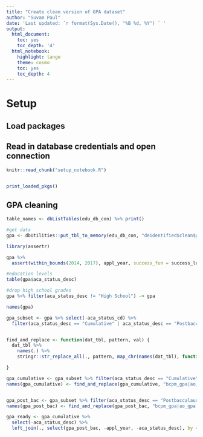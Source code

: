 ```yaml
---
title: "Create clean version of GPA dataset"
author: "Suvam Paul"
date: 'Last updated: `r format(Sys.Date(), "%B %d, %Y") ` '
output:
  html_document:
    toc: yes
    toc_depth: '4'
  html_notebook:
    highlight: tango
    theme: cosmo
    toc: yes
    toc_depth: 4
---
```


# Setup
## Load packages
## Read in database credentials and open connection

```r
knitr::read_chunk("setup_notebook.R")
```

```r

```

```r
print_loaded_pkgs()
```

## GPA cleaning


```r

table_names <- dbListTables(edu_db_con) %>% print()

```


```r

#get data
gpa <- dbUtilities::put_tbl_to_memory(edu_db_con, "deidentified$clean$gpa")

```


```r

library(assertr)

gpa %>% 
  assert(within_bounds(2014, 2017), appl_year, success_fun = success_logical, error_fun = error_stop) 


```



```r
#education levels
table(gpa$aca_status_desc)

#drop high school grades
gpa %>% filter(aca_status_desc != "High School") -> gpa
```



```r

names(gpa)

gpa_subset <- gpa %>% select(-aca_status_cd) %>% 
  filter(aca_status_desc == "Cumulative" | aca_status_desc == "Postbaccalaureate Undergraduate") 


find_and_replace <- function(dat_tbl, pattern, val) {
  dat_tbl %>% 
    names(.) %>% 
    stringr::str_replace_all(., pattern, map_chr(names(dat_tbl), function(x) {paste(x, val, sep = "_") })) 

}

gpa_cumulative <- gpa_subset %>% filter(aca_status_desc == "Cumulative")
names(gpa_cumulative) <- find_and_replace(gpa_cumulative, "bcpm_gpa|ao_gpa|total_gpa", "cumulative")


gpa_post_bac <- gpa_subset %>% filter(aca_status_desc == "Postbaccalaureate Undergraduate")
names(gpa_post_bac) <- find_and_replace(gpa_post_bac, "bcpm_gpa|ao_gpa|total_gpa", "postbac")

gpa_ready <- gpa_cumulative %>% 
  select(-aca_status_desc) %>% 
  left_join(., select(gpa_post_bac, -appl_year, -aca_status_desc), by = "study_id")
```


